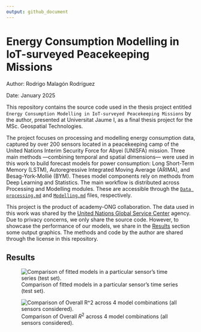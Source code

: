 ```yaml
---
output: github_document
---
```


# Energy Consumption Modelling in IoT-surveyed Peacekeeping Missions

Author: Rodrigo Malagón Rodríguez

Date: January 2025

This repository contains the source code used in the thesis project entitled
`Energy Consumption Modelling in IoT-surveyed Peacekeeping Missions` by the author, presented at Universitat Jaume I, as a final thesis project for the MSc. Geospatial Technologies. 

The project focuses on processing and modelling energy consumption data, captured by over 200 sensors located in a peacekeeping camp of the United Nations Interim Security Force for Abyei (UNISFA) mission. Three main methods ---combining temporal and spatial dimensions--- were used in this work to build forecast models for power consumption: Long Short-Term Memory (LSTM), Autoregressive Integrated Moving Average (ARIMA), and Besag-York-Mollié (BYM). Theses model components rely on methods from Deep Learning and Statistics. The main workflow is distributed across Processing and Modelling modules. These are accessible through the [`Data processing.md`](Data-processing.md) and [`Modelling.md`](Modelling.md) files, respectively. 

This project is the product of academy-ONG collaboration. The data used in this work was shared by the [United Nations Global Service Center](https://www.ungsc.org/) agency. Due to privacy concerns, we only share the source code. However, to showcase the performance of our models, we share in the [Results](#results) section some output graphics. The methods and code by the author are shared through the license in this repository.

## Results

![Comparison of fitted models in a particular sensor's time series (test set).](./images/Models fit comparison in test set.png)


![Comparison of Overall $R^2$ across 4 model combinations (all sensors considered).](./images/overall_r2_comparison.png)
